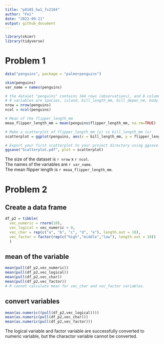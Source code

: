 ```yaml
---
title: "p8105_hw1_fx2184"
author: "Fei"
date: "2022-09-21"
output: github_document
---
```

```r
library(skimr)
library(tidyverse)

```

# Problem 1 

```r
data("penguins", package = "palmerpenguins") 

skim(penguins)
var_name = names(penguins)

# the dataset "penguins" contains 344 rows (observations), and 8 columns. 
# 8 variables are species, island, bill_length_mm, bill_depen_nm, body_mass_g, sex and year. 
nrow = nrow(penguins)
ncol = ncol(penguins)

# Mean of the flipper_length_mm
meaa_flipper_length_mm = mean(penguins$flipper_length_mm, na.rm=TRUE)

# Make a scatterplot of flipper_length_mm (y) vs bill_length_mm (x)
scatterplot = ggplot(penguins, aes(x = bill_length_mm, y = flipper_length_mm, col =species)) + geom_point()

# Export your first scatterplot to your project directory using ggsave.
ggsave("Scatterplot.pdf", plot = scatterplot)

```
The size of the dataset is `r nrow` x `r ncol`. <br>
The names of the variables are `r var_name`. <br>
The mean flipper length is `r meaa_flipper_length_mm`.

# Problem 2 

## Create a data frame 

```r
df_p2 = tibble(
  vec_numeric = rnorm(10),
  vec_logical = vec_numeric > 0,
  vec_char = rep(c("a", "b", "c", "d", "e"), length.out = 10),
  vec_factor = factor(rep(c("high","middle","low"), length.out = 10))
  )
```

## mean of the variable 

```r
mean(pull(df_p2,vec_numeric))
mean(pull(df_p2,vec_logical))
mean(pull(df_p2,vec_char))
mean(pull(df_p2,vec_factor))
# R cannot calculate mean for vec_char and vec_factor variables. 
```

## convert variables

```r
mean(as.numeric((pull(df_p2,vec_logical))))
mean(as.numeric(pull(df_p2,vec_char)))
mean(as.numeric(pull(df_p2,vec_factor)))
```

The logical variable and factor variable are successfully converted to numeric variable, but the charactor  variable cannot be converted. 



